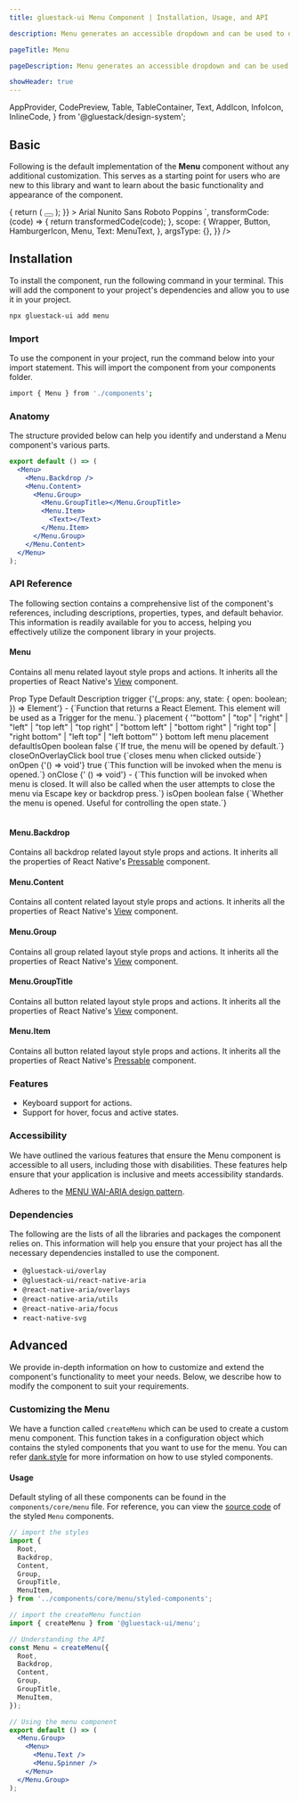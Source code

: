 ```yaml
---
title: gluestack-ui Menu Component | Installation, Usage, and API

description: Menu generates an accessible dropdown and can be used to display a list of actionable items.

pageTitle: Menu

pageDescription: Menu generates an accessible dropdown and can be used to display a list of actionable items.

showHeader: true
---
```



<Meta title="components/Overlay/Menu" />

  AppProvider,
  CodePreview,
  Table,
  TableContainer,
  Text,
  AddIcon,
  InfoIcon,
  InlineCode,
} from '@gluestack/design-system';


## Basic

Following is the default implementation of the **Menu** component without any additional customization. This serves as a starting point for users who are new to this library and want to learn about the basic functionality and appearance of the component.

<AppProvider>
  <CodePreview
    showComponentRenderer={true}
    showArgsController={false}
    metaData={{
      code: `
<Menu
  placement={"top"}
  trigger={(triggerProps) => {
    return (
      <Button {...triggerProps}>
        <Button.Text>
          <HamburgerIcon />
        </Button.Text>
      </Button>
    );
  }}
>
  <Menu.Content>
    <Menu.Item>
      <Text>Arial</Text>
    </Menu.Item>
    <Menu.Item>
      <Text>Nunito Sans</Text>
    </Menu.Item>
    <Menu.Item>
      <Text>Roboto</Text>
    </Menu.Item>
    <Menu.Item>
      <Text>Poppins</Text>
    </Menu.Item>
  </Menu.Content>
  <Menu.Backdrop />
</Menu>
`,
      transformCode: (code) => {
        return transformedCode(code);
      },
      scope: {
        Wrapper,
        Button,
        HamburgerIcon,
        Menu,
        Text: MenuText,
      },
      argsType: {},
    }}
  />
</AppProvider>

## Installation

To install the component, run the following command in your terminal. This will add the component to your project's dependencies and allow you to use it in your project.

```bash
npx gluestack-ui add menu
```

### Import

To use the component in your project, run the command below into your import statement. This will import the component from your components folder.

```bash
import { Menu } from './components';
```

### Anatomy

The structure provided below can help you identify and understand a Menu component's various parts.

```jsx
export default () => (
  <Menu>
    <Menu.Backdrop />
    <Menu.Content>
      <Menu.Group>
        <Menu.GroupTitle></Menu.GroupTitle>
        <Menu.Item>
          <Text></Text>
        </Menu.Item>
      </Menu.Group>
    </Menu.Content>
  </Menu>
);
```

### API Reference

The following section contains a comprehensive list of the component's references, including descriptions, properties, types, and default behavior. This information is readily available for you to access, helping you effectively utilize the component library in your projects.

#### Menu

Contains all menu related layout style props and actions.
It inherits all the properties of React Native's [View](https://reactnative.dev/docs/view#props) component.

<AppProvider>
  <TableContainer>
    <Table>
      <Table.THead>
        <Table.TR>
          <Table.TH>
            <Table.TText>Prop</Table.TText>
          </Table.TH>
          <Table.TH>
            <Table.TText>Type</Table.TText>
          </Table.TH>
          <Table.TH>
            <Table.TText>Default</Table.TText>
          </Table.TH>
          <Table.TH>
            <Table.TText>Description</Table.TText>
          </Table.TH>
        </Table.TR>
      </Table.THead>
      <Table.TBody>
        <Table.TR>
          <Table.TD>
            <Table.TText>
              <InlineCode>trigger</InlineCode>
            </Table.TText>
          </Table.TD>
          <Table.TD>
            <Table.TText>
              {'(_props: any, state: { open: boolean; }) => Element'}
            </Table.TText>
          </Table.TD>
          <Table.TD>
            <Table.TText>-</Table.TText>
          </Table.TD>
          <Table.TD>
            <Table.TText>{`Function that returns a React Element. This element will be used as a Trigger for the menu.`}</Table.TText>
          </Table.TD>
        </Table.TR>
        <Table.TR>
          <Table.TD>
            <Table.TText>
              <InlineCode>placement</InlineCode>
            </Table.TText>
          </Table.TD>
          <Table.TD>
            <Table.TText>
              {
                '"bottom" | "top" | "right" | "left" | "top left" | "top right" | "bottom left" | "bottom right" | "right top" | "right bottom" | "left top" | "left bottom"'
              }
            </Table.TText>
          </Table.TD>
          <Table.TD>
            <Table.TText>bottom left</Table.TText>
          </Table.TD>
          <Table.TD>
            <Table.TText>menu placement</Table.TText>
          </Table.TD>
        </Table.TR>
        <Table.TR>
          <Table.TD>
            <Table.TText>
              <InlineCode>defaultIsOpen</InlineCode>
            </Table.TText>
          </Table.TD>
          <Table.TD>
            <Table.TText>boolean</Table.TText>
          </Table.TD>
          <Table.TD>
            <Table.TText>false</Table.TText>
          </Table.TD>
          <Table.TD>
            <Table.TText>{`If true, the menu will be opened by default.`}</Table.TText>
          </Table.TD>
        </Table.TR>
        <Table.TR>
          <Table.TD>
            <Table.TText>
              <InlineCode>closeOnOverlayClick</InlineCode>
            </Table.TText>
          </Table.TD>
          <Table.TD>
            <Table.TText>bool</Table.TText>
          </Table.TD>
          <Table.TD>
            <Table.TText>true</Table.TText>
          </Table.TD>
          <Table.TD>
            <Table.TText>{`closes menu when clicked outside`}</Table.TText>
          </Table.TD>
        </Table.TR>
        <Table.TR>
          <Table.TD>
            <Table.TText>
              <InlineCode>onOpen</InlineCode>
            </Table.TText>
          </Table.TD>
          <Table.TD>
            <Table.TText>{'() => void'}</Table.TText>
          </Table.TD>
          <Table.TD>
            <Table.TText>true</Table.TText>
          </Table.TD>
          <Table.TD>
            <Table.TText>{`This function will be invoked when the menu is opened.`}</Table.TText>
          </Table.TD>
        </Table.TR>
        <Table.TR>
          <Table.TD>
            <Table.TText>
              <InlineCode>onClose</InlineCode>
            </Table.TText>
          </Table.TD>
          <Table.TD>
            <Table.TText>{' () => void'}</Table.TText>
          </Table.TD>
          <Table.TD>
            <Table.TText>-</Table.TText>
          </Table.TD>
          <Table.TD>
            <Table.TText>{`This function will be invoked when menu is closed. It will also be called when the user attempts to close the menu via Escape key or backdrop press.`}</Table.TText>
          </Table.TD>
        </Table.TR>
        <Table.TR>
          <Table.TD>
            <Table.TText>
              <InlineCode>isOpen</InlineCode>
            </Table.TText>
          </Table.TD>
          <Table.TD>
            <Table.TText>boolean</Table.TText>
          </Table.TD>
          <Table.TD>
            <Table.TText>false</Table.TText>
          </Table.TD>
          <Table.TD>
            <Table.TText>{`Whether the menu is opened. Useful for controlling the open state.`}</Table.TText>
          </Table.TD>
        </Table.TR>
      </Table.TBody>
    </Table>
  </TableContainer>
</AppProvider>

#### Menu.Backdrop

Contains all backdrop related layout style props and actions. It inherits all the properties of React Native's [Pressable](https://reactnative.dev/docs/pressable#props) component.

#### Menu.Content

Contains all content related layout style props and actions. It inherits all the properties of React Native's [View](https://reactnative.dev/docs/view#props) component.

#### Menu.Group

Contains all group related layout style props and actions. It inherits all the properties of React Native's [View](https://reactnative.dev/docs/view#props) component.

#### Menu.GroupTitle

Contains all button related layout style props and actions. It inherits all the properties of React Native's [View](https://reactnative.dev/docs/view#props) component.

#### Menu.Item

Contains all button related layout style props and actions. It inherits all the properties of React Native's [Pressable](https://reactnative.dev/docs/pressable#props) component.

### Features

- Keyboard support for actions.
- Support for hover, focus and active states.

### Accessibility

We have outlined the various features that ensure the Menu component is accessible to all users, including those with disabilities. These features help ensure that your application is inclusive and meets accessibility standards.

Adheres to the [MENU WAI-ARIA design pattern]('https://www.w3.org/WAI/ARIA/apg/#menu').

### Dependencies

The following are the lists of all the libraries and packages the component relies on. This information will help you ensure that your project has all the necessary dependencies installed to use the component.

- `@gluestack-ui/overlay`
- `@gluestack-ui/react-native-aria`
- `@react-native-aria/overlays`
- `@react-native-aria/utils`
- `@react-native-aria/focus`
- `react-native-svg`

## Advanced

We provide in-depth information on how to customize and extend the component's functionality to meet your needs. Below, we describe how to modify the component to suit your requirements.

### Customizing the Menu

We have a function called `createMenu` which can be used to create a custom menu component. This function takes in a configuration object which contains the styled components that you want to use for the menu. You can refer [dank.style](https://dank.style/) for more information on how to use styled components.

#### Usage

Default styling of all these components can be found in the `components/core/menu` file. For reference, you can view the [source code](https://github.com/gluestack/gluestack-ui/blob/development/example/storybook/src/components/Menu/index.tsx) of the styled `Menu` components.

```jsx
// import the styles
import {
  Root,
  Backdrop,
  Content,
  Group,
  GroupTitle,
  MenuItem,
} from '../components/core/menu/styled-components';

// import the createMenu function
import { createMenu } from '@gluestack-ui/menu';

// Understanding the API
const Menu = createMenu({
  Root,
  Backdrop,
  Content,
  Group,
  GroupTitle,
  MenuItem,
});

// Using the menu component
export default () => (
  <Menu.Group>
    <Menu>
      <Menu.Text />
      <Menu.Spinner />
    </Menu>
  </Menu.Group>
);
```

